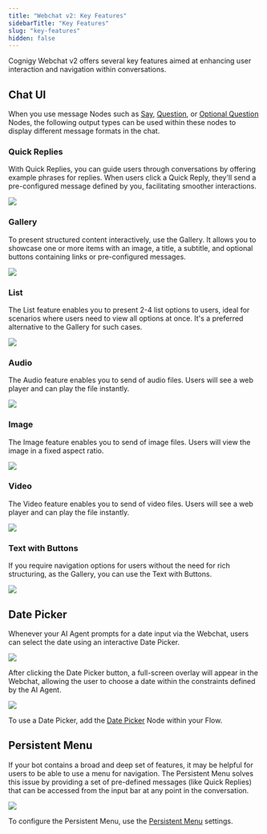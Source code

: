 ```yaml
---
title: "Webchat v2: Key Features"
sidebarTitle: "Key Features"
slug: "key-features"
hidden: false
---
```



<WebchatDeprecationWebchatV2/>

Cognigy Webchat v2 offers several key features aimed at enhancing user interaction and navigation within conversations.

## Chat UI

When you use message Nodes such as [Say](/ai/agents/develop/node-reference/basic/say), [Question](/ai/agents/develop/node-reference/basic/question), or [Optional Question](/ai/agents/develop/node-reference/basic/optional-question) Nodes, the following output types can be used within these nodes to display different message formats in the chat.

### Quick Replies

With Quick Replies, you can guide users through conversations by offering example phrases for replies. When users click a Quick Reply, they'll send a pre-configured message defined by you, facilitating smoother interactions.

<Frame>
  <img class="image-center" src="/_assets/webchat/v2/quick-replies.png" style={{ width: 'auto' }} />
</Frame>

### Gallery

To present structured content interactively, use the Gallery. It allows you to showcase one or more items with an image, a title, a subtitle, and optional buttons containing links or pre-configured messages.

<Frame>
  <img class="image-center" src="/_assets/webchat/v2/gallery.png" style={{ width: 'auto' }} />
</Frame>

### List

The List feature enables you to present 2-4 list options to users, 
ideal for scenarios where users need to view all options at once. It's a preferred alternative to the Gallery for such cases.

<Frame>
  <img class="image-center" src="/_assets/webchat/v2/list.png" style={{ width: 'auto' }} />
</Frame>

### Audio

The Audio feature enables you to send of audio files. Users will see a web player and can play the file instantly.

<Frame>
  <img class="image-center" src="/_assets/webchat/v2/audio.png" style={{ width: 'auto' }} />
</Frame>

### Image

The Image feature enables you to send of image files. Users will view the image in a fixed aspect ratio.

<Frame>
  <img class="image-center" src="/_assets/webchat/v2/image.png" style={{ width: 'auto' }} />
</Frame>

### Video

The Video feature enables you to send of video files. Users will see a web player and can play the file instantly.

<Frame>
  <img class="image-center" src="/_assets/webchat/v2/video.png" style={{ width: 'auto' }} />
</Frame>

### Text with Buttons

If you require navigation options for users without the need for rich structuring, as the Gallery, you can use the Text with Buttons.

<Frame>
  <img class="image-center" src="/_assets/webchat/v2/button-template.png" style={{ width: 'auto' }} />
</Frame>

## Date Picker

Whenever your AI Agent prompts for a date input via the Webchat, users can select the date using an interactive Date Picker.

<Frame>
  <img class="image-center" src="/_assets/webchat/v2/date-picker-selection-date.png" style={{ width: 'auto' }} />
</Frame>

After clicking the Date Picker button, a full-screen overlay will appear in the Webchat, allowing the user to choose a date within the constraints defined by the AI Agent.

<Frame>
  <img class="image-center" src="/_assets/webchat/v2/date-picker.png" style={{ width: 'auto' }} />
</Frame>

To use a Date Picker, add the [Date Picker](/ai/agents/develop/node-reference/data/datepicker) Node within your Flow.

## Persistent Menu

If your bot contains a broad and deep set of features, it may be helpful for users to be able to use a menu for navigation. The Persistent Menu solves this issue by providing a set of pre-defined messages (like Quick Replies) that can be accessed from the input bar at any point in the conversation.

<Frame>
  <img class="image-center" src="/_assets/webchat/v2/persistent-menu.png" style={{ width: 'auto' }} />
</Frame>

To configure the Persistent Menu, use the [Persistent Menu](/webchat/v2/configuration#persistent-menu) settings.
